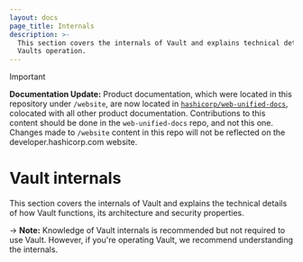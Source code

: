```yaml
---
layout: docs
page_title: Internals
description: >-
  This section covers the internals of Vault and explains technical details of
  Vaults operation.
---
```


> [!IMPORTANT]  
> **Documentation Update:** Product documentation, which were located in this repository under `/website`, are now located in [`hashicorp/web-unified-docs`](https://github.com/hashicorp/web-unified-docs), colocated with all other product documentation. Contributions to this content should be done in the `web-unified-docs` repo, and not this one. Changes made to `/website` content in this repo will not be reflected on the developer.hashicorp.com website.

# Vault internals

This section covers the internals of Vault and explains the technical
details of how Vault functions, its architecture and security properties.

-> **Note:** Knowledge of Vault internals is recommended but not required to use Vault. However, if you're operating Vault, we recommend understanding the internals.
